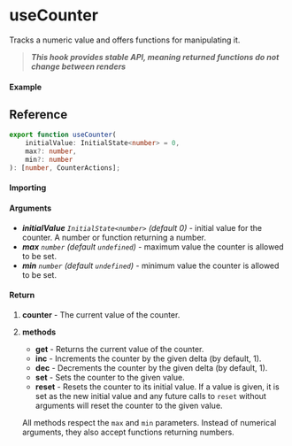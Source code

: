 
<Meta title="State/useCounter" component={Example} />

# useCounter

Tracks a numeric value and offers functions for manipulating it.

> **_This hook provides stable API, meaning returned functions do not change between renders_**

#### Example

<Canvas>
	<Story story={Example} inline />
</Canvas>

## Reference

```ts
export function useCounter(
	initialValue: InitialState<number> = 0,
	max?: number,
	min?: number
): [number, CounterActions];
```

#### Importing

<ImportPath />

#### Arguments

- _**initialValue**_ _`InitialState<number>` (default 0)_ - initial value for the counter. A number
  or function returning a number.
- _**max**_ _`number` (default `undefined`)_ - maximum value the counter is allowed to be set.
- _**min**_ _`number` (default `undefined`)_ - minimum value the counter is allowed to be set.

#### Return

1. **counter** - The current value of the counter.

2. **methods**

   - **get** - Returns the current value of the counter.
   - **inc** - Increments the counter by the given delta (by default, 1).
   - **dec** - Decrements the counter by the given delta (by default, 1).
   - **set** - Sets the counter to the given value.
   - **reset** - Resets the counter to its initial value. If a value is given, it
     is set as the new initial value and any future calls to `reset`
     without arguments will reset the counter to the given value.

   All methods respect the `max` and `min` parameters. Instead of numerical
   arguments, they also accept functions returning numbers.
